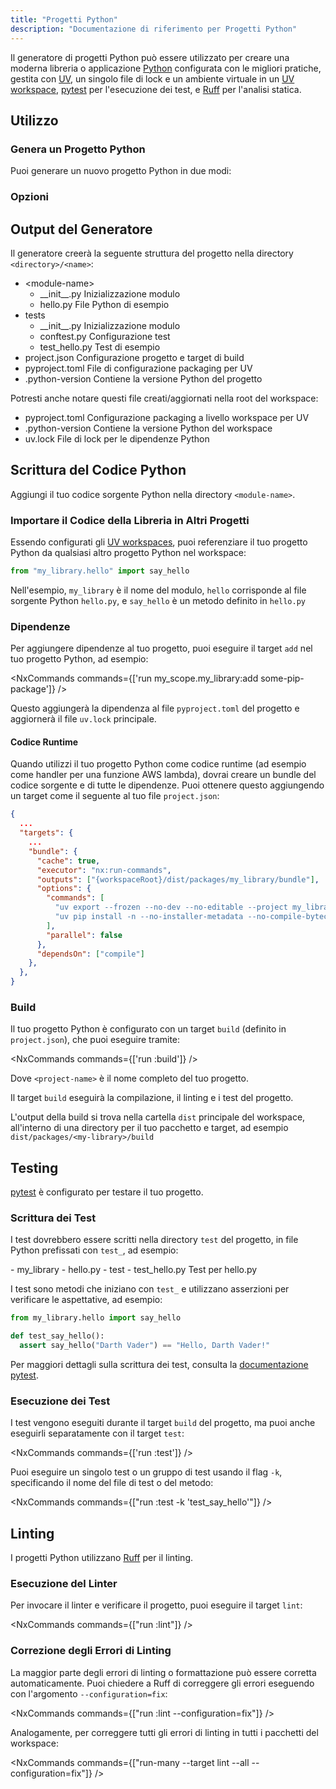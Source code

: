 ```yaml
---
title: "Progetti Python"
description: "Documentazione di riferimento per Progetti Python"
---
```





Il generatore di progetti Python può essere utilizzato per creare una moderna libreria o applicazione [Python](https://www.python.org/) configurata con le migliori pratiche, gestita con [UV](https://docs.astral.sh/uv/), un singolo file di lock e un ambiente virtuale in un [UV workspace](https://docs.astral.sh/uv/concepts/projects/workspaces/), [pytest](https://docs.pytest.org/en/stable/) per l'esecuzione dei test, e [Ruff](https://docs.astral.sh/ruff/) per l'analisi statica.

## Utilizzo

### Genera un Progetto Python

Puoi generare un nuovo progetto Python in due modi:

<RunGenerator generator="py#project" />

### Opzioni

<GeneratorParameters generator="py#project" />

## Output del Generatore

Il generatore creerà la seguente struttura del progetto nella directory `<directory>/<name>`:

<FileTree>

  - \<module-name>
    - \_\_init\_\_.py Inizializzazione modulo
    - hello.py File Python di esempio
  - tests
    - \_\_init\_\_.py Inizializzazione modulo
    - conftest.py Configurazione test
    - test_hello.py Test di esempio
  - project.json Configurazione progetto e target di build
  - pyproject.toml File di configurazione packaging per UV
  - .python-version Contiene la versione Python del progetto

</FileTree>

Potresti anche notare questi file creati/aggiornati nella root del workspace:

<FileTree>

  - pyproject.toml Configurazione packaging a livello workspace per UV
  - .python-version Contiene la versione Python del workspace
  - uv.lock File di lock per le dipendenze Python

</FileTree>

## Scrittura del Codice Python

Aggiungi il tuo codice sorgente Python nella directory `<module-name>`.

### Importare il Codice della Libreria in Altri Progetti

Essendo configurati gli [UV workspaces](https://docs.astral.sh/uv/concepts/projects/workspaces/), puoi referenziare il tuo progetto Python da qualsiasi altro progetto Python nel workspace:

```python title="packages/my_other_project/my_other_project/main.py"
from "my_library.hello" import say_hello
```

Nell'esempio, `my_library` è il nome del modulo, `hello` corrisponde al file sorgente Python `hello.py`, e `say_hello` è un metodo definito in `hello.py`

### Dipendenze

Per aggiungere dipendenze al tuo progetto, puoi eseguire il target `add` nel tuo progetto Python, ad esempio:

<NxCommands commands={['run my_scope.my_library:add some-pip-package']} />

Questo aggiungerà la dipendenza al file `pyproject.toml` del progetto e aggiornerà il file `uv.lock` principale.

#### Codice Runtime

Quando utilizzi il tuo progetto Python come codice runtime (ad esempio come handler per una funzione AWS lambda), dovrai creare un bundle del codice sorgente e di tutte le dipendenze. Puoi ottenere questo aggiungendo un target come il seguente al tuo file `project.json`:

```json title="project.json"
{
  ...
  "targets": {
    ...
    "bundle": {
      "cache": true,
      "executor": "nx:run-commands",
      "outputs": ["{workspaceRoot}/dist/packages/my_library/bundle"],
      "options": {
        "commands": [
          "uv export --frozen --no-dev --no-editable --project my_library -o dist/packages/my_library/bundle/requirements.txt",
          "uv pip install -n --no-installer-metadata --no-compile-bytecode --python-platform x86_64-manylinux2014 --python `uv python pin` --target dist/packages/my_library/bundle -r dist/packages/my_library/bundle/requirements.txt"
        ],
        "parallel": false
      },
      "dependsOn": ["compile"]
    },
  },
}
```

### Build

Il tuo progetto Python è configurato con un target `build` (definito in `project.json`), che puoi eseguire tramite:

<NxCommands commands={['run <project-name>:build']} />

Dove `<project-name>` è il nome completo del tuo progetto.

Il target `build` eseguirà la compilazione, il linting e i test del progetto.

L'output della build si trova nella cartella `dist` principale del workspace, all'interno di una directory per il tuo pacchetto e target, ad esempio `dist/packages/<my-library>/build`

## Testing

[pytest](https://docs.pytest.org/en/stable/) è configurato per testare il tuo progetto.

### Scrittura dei Test

I test dovrebbero essere scritti nella directory `test` del progetto, in file Python prefissati con `test_`, ad esempio:

<FileTree>
  - my_library
    - hello.py
  - test
    - test_hello.py Test per hello.py
</FileTree>

I test sono metodi che iniziano con `test_` e utilizzano asserzioni per verificare le aspettative, ad esempio:

```python title="test/test_hello.py"
from my_library.hello import say_hello

def test_say_hello():
  assert say_hello("Darth Vader") == "Hello, Darth Vader!"
```

Per maggiori dettagli sulla scrittura dei test, consulta la [documentazione pytest](https://docs.pytest.org/en/stable/how-to/assert.html#).

### Esecuzione dei Test

I test vengono eseguiti durante il target `build` del progetto, ma puoi anche eseguirli separatamente con il target `test`:

<NxCommands commands={['run <project-name>:test']} />

Puoi eseguire un singolo test o un gruppo di test usando il flag `-k`, specificando il nome del file di test o del metodo:

<NxCommands commands={["run <project-name>:test -k 'test_say_hello'"]} />

## Linting

I progetti Python utilizzano [Ruff](https://docs.astral.sh/ruff/) per il linting.

### Esecuzione del Linter

Per invocare il linter e verificare il progetto, puoi eseguire il target `lint`:

<NxCommands commands={["run <project-name>:lint"]} />

### Correzione degli Errori di Linting

La maggior parte degli errori di linting o formattazione può essere corretta automaticamente. Puoi chiedere a Ruff di correggere gli errori eseguendo con l'argomento `--configuration=fix`:

<NxCommands commands={["run <project-name>:lint --configuration=fix"]} />

Analogamente, per correggere tutti gli errori di linting in tutti i pacchetti del workspace:

<NxCommands commands={["run-many --target lint --all --configuration=fix"]} />